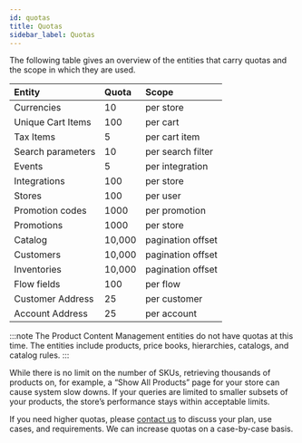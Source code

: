 ```yaml
---
id: quotas
title: Quotas
sidebar_label: Quotas
---
```


The following table gives an overview of the entities that carry quotas and the scope in which they are used.

| Entity | Quota | Scope |
| :--- | :--- | :--- |
| Currencies | 10 | per store |
| Unique Cart Items | 100 | per cart |
| Tax Items | 5 | per cart item |
| Search parameters | 10 | per search filter |
| Events | 5 | per integration |
| Integrations | 100 | per store |
| Stores | 100 | per user |
| Promotion codes | 1000 | per promotion |
| Promotions | 1000 | per store |
| Catalog | 10,000 | pagination offset |
| Customers | 10,000 | pagination offset |
| Inventories | 10,000 | pagination offset |
| Flow fields | 100 | per flow |
| Customer Address | 25 | per customer |
| Account Address | 25 | per account |

:::note
The Product Content Management entities do not have quotas at this time. The entities include products, price books, hierarchies, catalogs, and catalog rules.
:::

While there is no limit on the number of SKUs, retrieving thousands of products on, for example, a “Show All Products” page for your store can cause system slow downs. If your queries are limited to smaller subsets of your products, the store’s performance stays within acceptable limits.

If you need higher quotas, please [contact us](https://www.elasticpath.com/contact-us) to discuss your plan, use cases, and requirements. We can increase quotas on a case-by-case basis.
